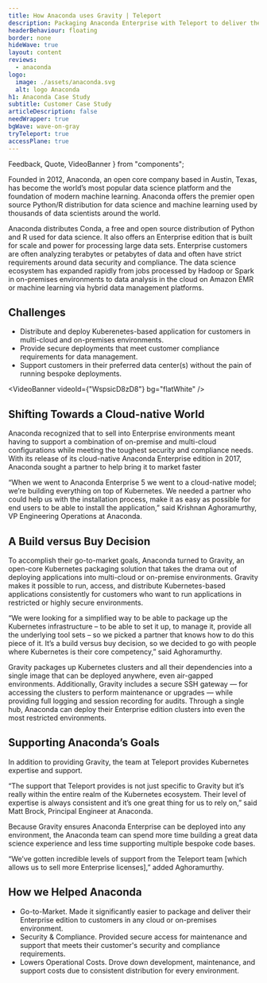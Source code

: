 ```yaml
---
title: How Anaconda uses Gravity | Teleport
description: Packaging Anaconda Enterprise with Teleport to deliver their Enterprise edition to customers in any cloud or on-premises environment.
headerBehaviour: floating
border: none
hideWave: true
layout: content
reviews:
  - anaconda
logo:
  image: ./assets/anaconda.svg
  alt: logo Anaconda
h1: Anaconda Case Study
subtitle: Customer Case Study
articleDescription: false
needWrapper: true
bgWave: wave-on-gray
tryTeleport: true
accessPlane: true
---
```


  Feedback,
  Quote,
  VideoBanner
} from "components";

<Quote title="About Anaconda">
  Founded in 2012, Anaconda, an open core company based in Austin, Texas, has become the world’s most popular data science platform and the foundation of modern machine learning. Anaconda offers the premier open source Python/R distribution for data science and machine learning used by thousands of data scientists around the world.

  Anaconda distributes Conda, a free and open source distribution of Python and R used for data science. It also offers an Enterprise edition that is built for scale and power for processing large data sets. Enterprise customers are often analyzing terabytes or petabytes of data and often have strict requirements around data security and compliance. The data science ecosystem has expanded rapidly from jobs processed by Hadoop or Spark in on-premises environments to data analysis in the cloud on Amazon EMR or machine learning via hybrid data management platforms.
</Quote>

## Challenges
- Distribute and deploy Kuberenetes-based application for customers in multi-cloud and on-premises environments.
- Provide secure deployments that meet customer compliance requirements for data management.
- Support customers in their preferred data center(s) without the pain of running bespoke deployments.

<VideoBanner videoId={"WspsicD8zD8"} bg="flatWhite" />

## Shifting Towards a Cloud-native World
Anaconda recognized that to sell into Enterprise environments meant having to support a combination of on-premise and multi-cloud configurations while meeting the toughest security and compliance needs. With its release of its cloud-native Anaconda Enterprise edition in 2017, Anaconda sought a partner to help bring it to market faster

“When we went to Anaconda Enterprise 5 we went to a cloud-native model; we’re building everything on top of Kubernetes. We needed a partner who could help us with the installation process, make it as easy as possible for end users to be able to install the application,” said Krishnan Aghoramurthy, VP Engineering Operations at Anaconda.

## A Build versus Buy Decision
To accomplish their go-to-market goals, Anaconda turned to Gravity, an open-core Kubernetes packaging solution that takes the drama out of deploying applications into multi-cloud or on-premise environments. Gravity makes it possible to run, access, and distribute Kubernetes-based applications consistently for customers who want to run applications in restricted or highly secure environments.

“We were looking for a simplified way to be able to package up the Kubernetes infrastructure – to be able to set it up, to manage it, provide all the underlying tool sets – so we picked a partner that knows how to do this piece of it. It’s a build versus buy decision, so we decided to go with people where Kubernetes is their core competency,” said Aghoramurthy.

Gravity packages up Kubernetes clusters and all their dependencies into a single image that can be deployed anywhere, even air-gapped environments. Additionally, Gravity includes a secure SSH gateway — for accessing the clusters to perform maintenance or upgrades — while providing full logging and session recording for audits. Through a single hub, Anaconda can deploy their Enterprise edition clusters into even the most restricted environments.

## Supporting Anaconda’s Goals
In addition to providing Gravity, the team at Teleport provides Kubernetes expertise and support.

“The support that Teleport provides is not just specific to Gravity but it’s really within the entire realm of the Kubernetes ecosystem. Their level of expertise is always consistent and it’s one great thing for us to rely on,” said Matt Brock, Principal Engineer at Anaconda.

Because Gravity ensures Anaconda Enterprise can be deployed into any environment, the Anaconda team can spend more time building a great data science experience and less time supporting multiple bespoke code bases.

“We’ve gotten incredible levels of support from the Teleport team [which allows us to sell more Enterprise licenses],” added Aghoramurthy.

## How we Helped Anaconda
- Go-to-Market. Made it significantly easier to package and deliver their Enterprise edition to customers in any cloud or on-premises environment.
- Security & Compliance. Provided secure access for maintenance and support that meets their customer's security and compliance requirements.
- Lowers Operational Costs. Drove down development, maintenance, and support costs due to consistent distribution for every environment.

<Feedback reviews={meta.reviews} />
